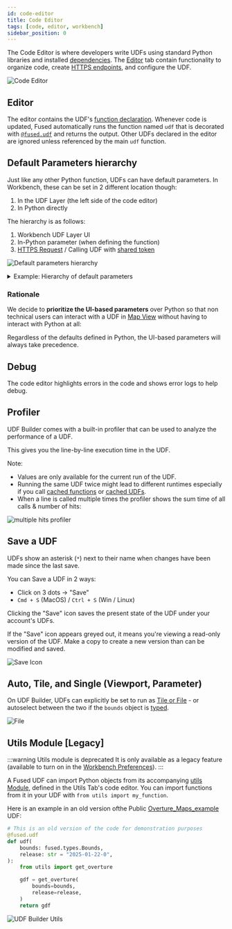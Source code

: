 ```yaml
---
id: code-editor
title: Code Editor
tags: [code, editor, workbench]
sidebar_position: 0
---
```


The Code Editor is where developers write UDFs using standard Python libraries and installed [dependencies](/core-concepts/run-udfs/dependencies/). The [Editor](/workbench/udf-builder/code-editor/#editor) tab contain functionality to organize code, create [HTTPS endpoints](/core-concepts/run-udfs/run-small-udfs/#https-requests), and configure the UDF.

![Code Editor](/img/workbench/udf-builder/code_editor.png)

## Editor

The editor contains the UDF's [function declaration](/core-concepts/write/#function-declaration). Whenever code is updated, Fused automatically runs the function named `udf` that is decorated with [`@fused.udf`](/core-concepts/write/#fusedudf-decorator) and returns the output. Other UDFs declared in the editor are ignored unless referenced by the main `udf` function.

## Default Parameters hierarchy

Just like any other Python function, UDFs can have default parameters. In Workbench, these can be set in 2 different location though:
1. In the UDF Layer (the left side of the code editor)
2. In Python directly

The hierarchy is as follows:
1. Workbench UDF Layer UI
2. In-Python parameter (when defining the function)
3. [HTTPS Request](/core-concepts/run-udfs/run-small-udfs/) / Calling UDF with [shared token](/core-concepts/run-udfs/run-small-udfs/#token)

![Default parameters hierarchy](/img/workbench/udf-builder/code_editor/overview_default_params.png)

<details>
<summary>Example: Hierarchy of default parameters</summary>

Let's start with a simple UDF:
```python
@fused.udf
def udf(my_default_param: float = 1.5):
    
    print(f"{my_default_param=}")
    return my_default_param
```

In Workbench, without defining else we would get `1.5` back:

![default python params](/img/workbench/udf-builder/code_editor/default_python_params.png)

Now we can set default parameters in the UDF layer UI:

<ReactPlayer playsinline={true} className="video__player" playing={false} muted={true} controls height="100%" url="https://fused-magic.s3.us-west-2.amazonaws.com/workbench-walkthrough-videos/docs_rewrite/code_editor_setting_default_params_in_UI_compressed2.mp4" width="100%" />

In this case Workbench overwrites the default parameter in the Python code with the value set in the UI:

![Workbench UI overwrites Python default params](/img/workbench/udf-builder/code_editor/workbench_overrides_default_value.png)

And finally, if you call this UDF through HTTPS / Shares token, then the default parameter will of course be overwritten by the value you provide:

![Overwriting in python](/img/workbench/udf-builder/code_editor/overwriting_in_python.png)

</details>

### Rationale

We decide to **prioritize the UI-based parameters** over Python so that non technical users can interact with a UDF in [Map View](/workbench/udf-builder/map/) without having to interact with Python at all:

<ReactPlayer playsinline={true} className="video__player" playing={false} muted={true} controls height="100%" url="https://fused-magic.s3.us-west-2.amazonaws.com/workbench-walkthrough-videos/docs_rewrite/editing_parameters_in_ui2.mp4" width="100%" />

Regardless of the defaults defined in Python, the UI-based parameters will always take precedence.

## Debug

The code editor highlights errors in the code and shows error logs to help debug.

<ReactPlayer playsinline={true} className="video__player" playing={false} muted={true} controls height="100%" url="https://fused-magic.s3.us-west-2.amazonaws.com/workbench-walkthrough-videos/docs_rewrite/debug_code_editor_edit3.mp4" width="100%" />

## Profiler

UDF Builder comes with a built-in profiler that can be used to analyze the performance of a UDF.

This gives you the line-by-line execution time in the UDF.

Note:
- Values are only available for the current run of the UDF.
- Running the same UDF twice might lead to different runtimes especially if you call [cached functions](/core-concepts/cache/#caching-any-python-function-fusedcache) or [cached UDFs](/core-concepts/cache/#caching-a-udf).
- When a line is called multiple times the profiler shows the sum time of all calls & number of hits:

![multiple hits profiler](/img/workbench/udf-builder/code_editor/profiler_multiple_hits.gif)


## Save a UDF

UDFs show an asterisk (`*`) next to their name when changes have been made since the last save. 

You can Save a UDF in 2 ways:
- Click on 3 dots -> "Save"
- `Cmd + S` (MacOS) / `Ctrl + S` (Win / Linux)

Clicking the "Save" icon saves the present state of the UDF under your account's UDFs.

If the "Save" icon appears greyed out, it means you're viewing a read-only version of the UDF. Make a copy to create a new version than can be modified and saved.

![Save Icon](/img/save_icon.png)

## Auto, Tile, and Single (Viewport, Parameter)

On UDF Builder, UDFs can explicitly be set to run as [Tile or File](/tutorials/Geospatial%20with%20Fused/filetile/) - or autoselect between the two if the `bounds` object is [typed](/tutorials/Geospatial%20with%20Fused/filetile/#bounds-object-types).

![File](/img/workbench/udf-builder/file_tile.png)

## Utils Module [Legacy]

:::warning Utils module is deprecated
It is only available as a legacy feature (available to turn on in the [Workbench Preferences](/workbench/preferences/)).
:::

A Fused UDF can import Python objects from its accompanying [utils Module](/core-concepts/write/#utils-module), defined in the Utils Tab's code editor. You can import functions from it in your UDF with `from utils import my_function`.

Here is an example in an old version ofthe Public [Overture_Maps_example](https://github.com/fusedio/udfs/tree/d9f419dadf6267efc79f0ea2092a4dda0e22cb97/public/Overture_Maps_Example) UDF:

```python showLineNumbers
# This is an old version of the code for demonstration purposes
@fused.udf
def udf(
    bounds: fused.types.Bounds,
    release: str = "2025-01-22-0",
):
    from utils import get_overture

    gdf = get_overture(
        bounds=bounds,
        release=release,
    )
    return gdf
```
![UDF Builder Utils](/img/workbench/udf-builder/utils.png)